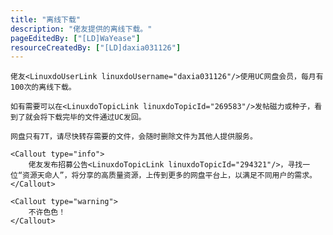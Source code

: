 ```yaml
---
title: "离线下载"
description: "佬友提供的离线下载。"
pageEditedBy: ["[LD]WaYease"]
resourceCreatedBy: ["[LD]daxia031126"]
---
```



<StandardLayout>

    佬友<LinuxdoUserLink linuxdoUsername="daxia031126"/>使用UC网盘会员，每月有100次的离线下载。

    如有需要可以在<LinuxdoTopicLink linuxdoTopicId="269583"/>发帖磁力或种子，看到了就会将下载完毕的文件通过UC发回。

    网盘只有7T，请尽快转存需要的文件，会随时删除文件为其他人提供服务。

    <Callout type="info">
        佬友发布招募公告<LinuxdoTopicLink linuxdoTopicId="294321"/>，寻找一位“资源天命人”，将分享的高质量资源，上传到更多的网盘平台上，以满足不同用户的需求。
    </Callout>

    <Callout type="warning">
        不许色色！
    </Callout>

</StandardLayout>
